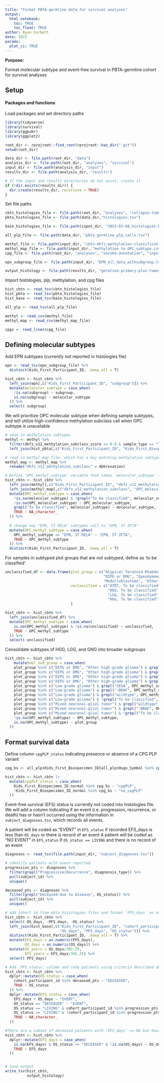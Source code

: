 ```yaml
---
title: "Format PBTA-germline data for survival analyses"
output: 
  html_notebook:
    toc: TRUE
    toc_float: TRUE
author: Ryan Corbett
date: 2023
params:
  plot_ci: TRUE
---
```


**Purpose:** 

Format molecular subtype and event-free survival in PBTA-germline cohort for survival analyses

## Setup

#### Packages and functions

Load packages and set directory paths
```r
library(tidyverse)
library(survival)
library(ggpubr)
library(ggplot2)

root_dir <- rprojroot::find_root(rprojroot::has_dir(".git"))
setwd(root_dir)

data_dir <- file.path(root_dir, "data")
analysis_dir <- file.path(root_dir, "analyses", "survival")
input_dir <- file.path(analysis_dir, "input")
results_dir <- file.path(analysis_dir, "results")

# If the input and results directories do not exist, create it
if (!dir.exists(results_dir)) {
  dir.create(results_dir, recursive = TRUE)
}
```

Set file paths
```r
cbtn_histologies_file <- file.path(root_dir, "analyses", "collapse-tumor-histologies", "results", "germline-primary-plus-tumor-histologies-plot-groups-clin-meta.tsv")
pbta_histologies_file <- file.path(data_dir,"histologies.tsv")

base_histologies_file <- file.path(input_dir, "2023-03-08_histologies-base.tsv")

all_plp_file <- file.path(data_dir, "pbta_germline_plp_calls.tsv")

methyl_file <- file.path(input_dir, "cbtn-dkfz-methylation-classification.csv")
methyl_map_file <- file.path(input_dir, "methylation_to_OPC_subtype.csv")
cpg_file <- file.path(root_dir, "analyses", "oncokb-annotation", "input", "cpg.txt")

epn_subgroup_file <- file.path(input_dir, "EPN_all_data_withsubgroup.tsv")

output_histology <- file.path(results_dir, "germline-primary-plus-tumor-histologies-plot-groups-clin-meta-subtype.tsv")
```

Import histologies, plp, methylation, and cpg files
```r
hist_cbtn <- read_tsv(cbtn_histologies_file)
hist_pbta <- read_tsv(pbta_histologies_file)
hist_base <- read_tsv(base_histologies_file)

all_plp <- read_tsv(all_plp_file)

methyl <- read_csv(methyl_file)
methyl_map <- read_csv(methyl_map_file)

cpgs <- read_lines(cpg_file)
```

## Defining molecular subtypes

Add EPN subtypes (currently not reported in histologies file)
```r
epn <- read_tsv(epn_subgroup_file) %>%
  distinct(Kids_First_Participant_ID, .keep_all = T)

hist_cbtn <- hist_cbtn %>%
  left_join(epn[,c("Kids_First_Participant_ID", "subgroup")]) %>%
  mutate(molecular_subtype = case_when(
    !is.na(subgroup) ~ subgroup,
    is.na(subgroup) ~ molecular_subtype
  )) %>%
  select(-subgroup)
```

We will prioritize OPC molecular subtype when defining sample subtypes, and will utilize high-confidence methylation subclass call when OPC subtype is unavailable
```r
# read in methylation subtypes
methyl <- methyl %>%
  filter(dkfz_v12_methylation_subclass_score >= 0.8 & sample_type == "Tumor") %>%
  left_join(hist_pbta[,c("Kids_First_Participant_ID", "Kids_First_Biospecimen_ID")], by = "Kids_First_Biospecimen_ID")

# read in methyl_map file, which has a key matching methylation subtypes to OPC subtypes when available 
methyl_map <- methyl_map %>%
  rename("dkfz_v12_methylation_subclass" = Abbrevation)

# Define 'OPC_methyl_subtype' variable that takes `molecular_subtype` first, and `OPC_molecular_subtype` defined by methylation otherwise  
hist_cbtn <- hist_cbtn %>%
  left_join(methyl[,c("Kids_First_Participant_ID", "dkfz_v12_methylation_subclass")], by = "Kids_First_Participant_ID") %>%
  left_join(methyl_map[,c("dkfz_v12_methylation_subclass", "OPC_molecular_subtype")], by = "dkfz_v12_methylation_subclass") %>%
  mutate(OPC_methyl_subtype = case_when(
    !is.na(molecular_subtype) & !grepl("To be classified", molecular_subtype) ~ molecular_subtype,
    !is.na(OPC_molecular_subtype) ~ OPC_molecular_subtype,
    grepl("To be classified", molecular_subtype) ~ molecular_subtype,
    TRUE ~ NA_character_
  )) %>%
  
  # change any "EPN, ST RELA" subtypes call to "EPN, ST ZFTA"
  mutate(OPC_methyl_subtype = case_when(
    OPC_methyl_subtype == "EPN, ST RELA" ~ "EPN, ST ZFTA",
    TRUE ~ OPC_methyl_subtype
  )) %>%
  distinct(Kids_First_Participant_ID, .keep_all = T)
```

For samples in subtyped plot groups that are not subtyped, define as 'to be classified' 
```r
unclassified_df <- data.frame(plot_group = c("Atypical Teratoid Rhabdoid Tumor", "Craniopharyngioma",
                                             "DIPG or DMG", "Ependymoma", "Low-grade glioma",
                                             "Medulloblastoma", "Other high-grade glioma"),
                              unclassified = c("ATRT, To be classified", "CRANIO, To be classified",
                                               "HGG, To be classified", "EPN, To be classified",
                                               "LGG, To be classified", "MB, To be classified",
                                               "HGG, To be classified")
                              )

hist_cbtn <- hist_cbtn %>%
  left_join(unclassified_df) %>%
  mutate(OPC_methyl_subtype = case_when(
    is.na(OPC_methyl_subtype) & !is.na(unclassified) ~ unclassified,
    TRUE ~ OPC_methyl_subtype
  )) %>%
  select(-unclassified)
```

Consolidate subtypes of HGG, LGG, and GNG into broader subgroups
```r
hist_cbtn <- hist_cbtn %>%
    mutate(mol_sub_group = case_when(
    plot_group %in% c("DIPG or DMG", "Other high-grade glioma") & grepl("wildtype", OPC_methyl_subtype) ~ "HGG, H3 WT",
    plot_group %in% c("DIPG or DMG", "Other high-grade glioma") & grepl("K28", OPC_methyl_subtype) ~ "DMG, H3 K28",
    plot_group %in% c("DIPG or DMG", "Other high-grade glioma") & grepl("G35", OPC_methyl_subtype) ~ "HGG, H3 G35",
    plot_group %in% c("DIPG or DMG", "Other high-grade glioma") & grepl("IDH", OPC_methyl_subtype) ~ "HGG, IDH",
    plot_group %in% c("Low-grade glioma") & grepl("SEGA", OPC_methyl_subtype) ~ "LGG, SEGA",
    plot_group %in% c("Low-grade glioma") & grepl("-BRAF", OPC_methyl_subtype) ~ "LGG, BRAF fusion",
    plot_group %in% c("Low-grade glioma") & grepl("wildtype", OPC_methyl_subtype) ~ "LGG, WT",
    plot_group %in% c("Low-grade glioma") & !grepl("To be classified", OPC_methyl_subtype) ~ "LGG, Other alteration",
    plot_group %in% c("Mixed neuronal-glial tumor") & grepl("wildtype", OPC_methyl_subtype) ~ "GNG/GNT, WT",
    plot_group %in% c("Mixed neuronal-glial tumor") & grepl("-BRAF", OPC_methyl_subtype) ~ "GNG/GNT, BRAF fusion",
    plot_group %in% c("Mixed neuronal-glial tumor") & !grepl("To be classified", OPC_methyl_subtype) ~ "GNG/GNT, Other alteration",
    !is.na(OPC_methyl_subtype) ~ OPC_methyl_subtype,
    is.na(OPC_methyl_subtype) ~ plot_group
  ))
```

## Format survival data

Define column `cpgPLP_status` indicating presence or absence of a CPG PLP variant

```r
cpg_bs <- all_plp$Kids_First_Biospecimen_ID[all_plp$Hugo_Symbol %in% cpgs]

hist_cbtn <- hist_cbtn |>
  mutate(cpgPLP_status = case_when(
    Kids_First_Biospecimen_ID_normal %in% cpg_bs ~ "cpgPLP",
    !Kids_First_Biospecimen_ID_normal %in% cpg_bs ~ "no_cpgPLP"
  ))
```

Event-free survival (EFS) status is currently not coded into histologies file. We will add a column indicating if an event (i.e. progression, recurrence, or death) has or hasn't occurred using the information in `subject_diagnoses.tsv`, which records all events. 

A patient will be coded as "EVENT" in `EFS_status` if recorded EFS_days is less than `OS_days` or there is record of an event
A patient will be coded as "NO EVENT" in `EFS_status` if `OS_status == LIVING` and there is no record of an event

```r
diagnoses <- read_tsv(file.path(input_dir, "subject_diagnoses.tsv"))

# identify patients with event reported
progression_pts <- diagnoses %>%
  filter(grepl("Progressive|Recurrence", diagnonsis_type)) %>%
  pull(subject_id) %>%
  unique()

deceased_pts <- diagnoses %>%
  filter(grepl("Deceased-due to disease", OS_status)) %>%
  pull(subject_id) %>%
  unique()

# add cohort id from pbta histologies files and format `PFS_days` as numeric
hist_cbtn <- hist_cbtn %>%
  select(-OS_days, -PFS_days, -OS_status) %>%
  left_join(hist_base[,c("Kids_First_Participant_ID", "cohort_participant_id",
                         "OS_days", "PFS_days", "OS_status")]) %>%
  distinct(Kids_First_Participant_ID, .keep_all = T) %>%
  mutate(EFS_days = as.numeric(PFS_days),
         OS_days = as.numeric(OS_days)) %>%
  mutate(OS_years = OS_days/365.25,
         EFS_years = EFS_days/365.25) %>%
  select(-PFS_days)

# Add `PFS_status` column and code patients using criteria described above.
hist_cbtn <- hist_cbtn %>%
  dplyr::mutate(OS_status = case_when(
    cohort_participant_id %in% deceased_pts ~ "DECEASED",
    TRUE ~ OS_status
  )) %>%
  dplyr::mutate(EFS_status = case_when(
    EFS_days < OS_days ~ "EVENT",
    OS_status == "DECEASED" ~ "EVENT",
    OS_status == "LIVING" & cohort_participant_id %in% progression_pts  ~ "EVENT",
    OS_status == "LIVING" & !cohort_participant_id %in% progression_pts  ~ "NO EVENT",
    TRUE ~ NA_character_
  ))

#There are a subset of deceased patients with `EFS_days` == NA but have `OS_days` reported. This can be used for EFS_days as well
hist_cbtn <- hist_cbtn %>%
  dplyr::mutate(EFS_days = case_when(
    is.na(EFS_days) & OS_status == "DECEASED" & !is.na(OS_days) ~ OS_days,
    TRUE ~ EFS_days
  ))


# Save output
write_tsv(hist_cbtn,
          output_histology)
```
